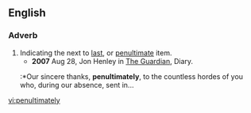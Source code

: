 ==English==

===Adverb===

{{en-adv|-}}

# Indicating the next to [[last]], or [[penultimate]] item. 
#*'''2007''' Aug 28,  Jon Henley in [[w:The Guardian|The Guardian]], Diary.
#:*Our sincere thanks, '''penultimately''', to the countless hordes of you who, during our absence, sent in...

[[vi:penultimately]]